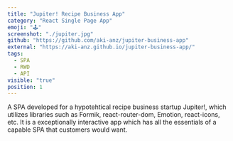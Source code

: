 ```yaml
---
title: "Jupiter! Recipe Business App"
category: "React Single Page App"
emoji: "🕹️"
screenshot: "./jupiter.jpg"
github: "https://github.com/aki-anz/jupiter-business-app"
external: "https://aki-anz.github.io/jupiter-business-app/"
tags:
  - SPA
  - RWD
  - API
visible: "true"
position: 1
---
```


A SPA developed for a hypotehtical recipe business startup Jupiter!, which utilizes libraries such as Formik, react-router-dom, Emotion, react-icons, etc. It is a exceptionally interactive app which has all the essentials of a capable SPA that customers would want.